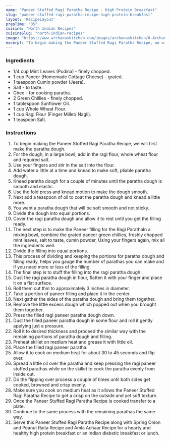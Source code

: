 ---
name: "Paneer Stuffed Ragi Paratha Recipe - High Protein Breakfast"
slug: "paneer-stuffed-ragi-paratha-recipe-high-protein-breakfast"
layout: 'RecipeLayout'
prepTime: "35"
cuisine: "North Indian Recipes"
cuisineSlug: "north-indian-recipes"
image: "https://www.archanaskitchen.com/images/archanaskitchen/0-Archanas-Kitchen-Recipes/2018/Ragi_Paneer_Stuffed_Paratha_Recipe_Nutralite-5.jpg"
excerpt: "To begin making the Paneer Stuffed Ragi Paratha Recipe, we will first make the paratha dough"
---

### Ingredients

- 1/4 cup Mint Leaves (Pudina) - finely chopped.
- 1 cup Paneer (Homemade Cottage Cheese) - grated.
- 1 teaspoon Cumin powder (Jeera).
- Salt - to taste.
- Ghee - for cooking paratha.
- 2 Green Chillies - finely chopped.
- 1 tablespoon Sunflower Oil.
- 1 cup Whole Wheat Flour.
- 1 cup Ragi Flour (Finger Millet/ Nagli).
- 1 teaspoon Salt.

### Instructions

1. To begin making the Paneer Stuffed Ragi Paratha Recipe, we will first make the paratha dough.
1. For the dough, in a large bowl, add in the ragi flour, whole wheat flour and required salt.
1. Use your fingers and stir in the salt into the flour.
1. Add water a little at a time and knead to make soft, pliable paratha dough.
1. Knead paratha dough for a couple of minutes until the paratha dough is smooth and elastic.
1. Use the fold press and knead motion to make the dough smooth.
1. Next add a teaspoon of oil to coat the paratha dough and knead a little more.
1. You want a paratha dough that will be soft smooth and not sticky.
1. Divide the dough into equal portions.
1. Cover the ragi paratha dough and allow it to rest until you get the filling ready.
1. The next step is to make the Paneer filling for the Ragi ParathaIn a mixing bowl, combine the grated paneer green chillies, freshly chopped mint leaves, salt to taste, cumin powder, Using your fingers again, mix all the ingredients well.
1. Divide the filling into equal portions.
1. This process of dividing and keeping the portions for paratha dough and filling ready, helps you gauge the number of parathas you can make and if you need more or less of the filling.
1. The final step is to stuff the filling into the ragi paratha dough.
1. Dust the ragi paratha dough in flour, flatten it with your finger and place it on a flat surface.
1. Roll them out thin to approximately 3 inches in diameter.
1. Take a portion of paneer filling and place it in the center.
1. Next gather the sides of the paratha dough and bring them together.
1. Remove the little excess dough which popped out when you brought them together.
1. Press the filled ragi paneer paratha dough down.
1. Dust the filled paneer paratha dough in some flour and roll it gently applying just a pressure.
1. Roll it to desired thickness and proceed the similar way with the remaining portions of paratha dough and filling.
1. Preheat skillet on medium heat and grease it with little oil.
1. Place the filled ragi paneer paratha.
1. Allow it to cook on medium heat for about 30 to 45 seconds and flip over.
1. Spread a little oil over the paratha and keep pressing the ragi paneer stuffed parathas while on the skillet to cook the paratha evenly from inside out.
1. Do the flipping over process a couple of times until both sides get cooked, browned and crisp evenly.
1. Make sure you cook on medium heat as it allows the Paneer Stuffed Ragi Paratha Recipe to get a crisp on the outside and yet soft texture.
1. Once the Paneer Stuffed Ragi Paratha Recipe is cooked transfer to a plate.
1. Continue to the same process with the remaining parathas the same way.
1. Serve this Paneer Stuffed Ragi Paratha Recipe along with Spring Onion and Peanut Raita Recipe and Amla Achaar Recipe for a hearty and healthy high protein breakfast or an indian diabetic breakfast or lunch.
